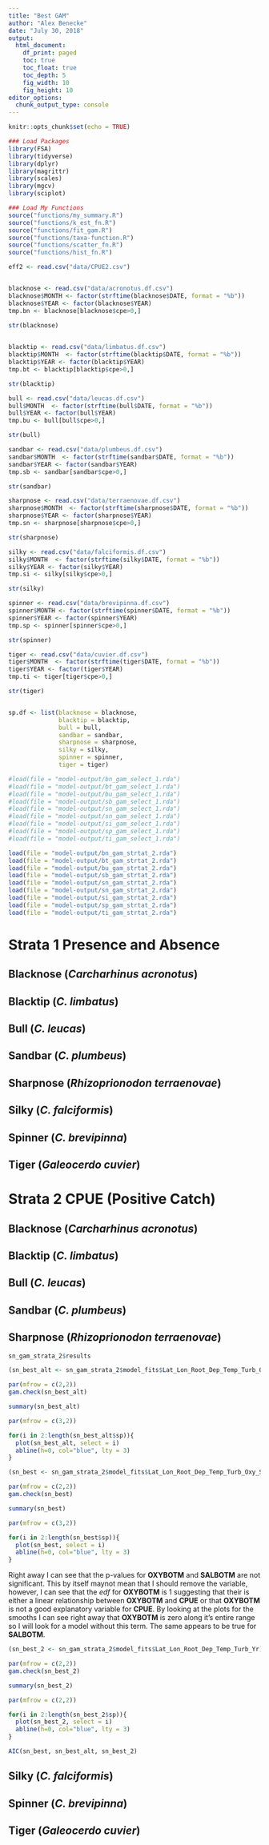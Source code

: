 ```yaml
---
title: "Best GAM"
author: "Alex Benecke"
date: "July 30, 2018"
output:   
  html_document:
    df_print: paged
    toc: true
    toc_float: true
    toc_depth: 5
    fig_width: 10
    fig_height: 10
editor_options: 
  chunk_output_type: console
---
```


```r
knitr::opts_chunk$set(echo = TRUE)
```

```r

### Load Packages
library(FSA)
library(tidyverse)
library(dplyr)
library(magrittr)
library(scales)
library(mgcv)
library(sciplot)

### Load My Functions
source("functions/my_summary.R")
source("functions/k_est_fn.R")
source("functions/fit_gam.R")
source("functions/taxa-function.R")
source("functions/scatter_fn.R")
source("functions/hist_fn.R")
```


```r
eff2 <- read.csv("data/CPUE2.csv")


blacknose <- read.csv("data/acronotus.df.csv") 
blacknose$MONTH <- factor(strftime(blacknose$DATE, format = "%b"))
blacknose$YEAR <- factor(blacknose$YEAR)
tmp.bn <- blacknose[blacknose$cpe>0,]
      
str(blacknose)


blacktip <- read.csv("data/limbatus.df.csv")
blacktip$MONTH  <- factor(strftime(blacktip$DATE, format = "%b"))
blacktip$YEAR <- factor(blacktip$YEAR)
tmp.bt <- blacktip[blacktip$cpe>0,]

str(blacktip)

bull <- read.csv("data/leucas.df.csv")
bull$MONTH  <- factor(strftime(bull$DATE, format = "%b"))
bull$YEAR <- factor(bull$YEAR)
tmp.bu <- bull[bull$cpe>0,]

str(bull)

sandbar <- read.csv("data/plumbeus.df.csv")
sandbar$MONTH  <- factor(strftime(sandbar$DATE, format = "%b"))
sandbar$YEAR <- factor(sandbar$YEAR)
tmp.sb <- sandbar[sandbar$cpe>0,]

str(sandbar)

sharpnose <- read.csv("data/terraenovae.df.csv")
sharpnose$MONTH  <- factor(strftime(sharpnose$DATE, format = "%b"))
sharpnose$YEAR <- factor(sharpnose$YEAR)
tmp.sn <- sharpnose[sharpnose$cpe>0,]

str(sharpnose)

silky <- read.csv("data/falciformis.df.csv")
silky$MONTH  <- factor(strftime(silky$DATE, format = "%b"))
silky$YEAR <- factor(silky$YEAR)
tmp.si <- silky[silky$cpe>0,]

str(silky)

spinner <- read.csv("data/brevipinna.df.csv")
spinner$MONTH <- factor(strftime(spinner$DATE, format = "%b"))
spinner$YEAR <- factor(spinner$YEAR)
tmp.sp <- spinner[spinner$cpe>0,]

str(spinner)

tiger <- read.csv("data/cuvier.df.csv")
tiger$MONTH  <- factor(strftime(tiger$DATE, format = "%b"))
tiger$YEAR <- factor(tiger$YEAR)
tmp.ti <- tiger[tiger$cpe>0,]

str(tiger)


sp.df <- list(blacknose = blacknose,
              blacktip = blacktip,
              bull = bull,
              sandbar = sandbar,
              sharpnose = sharpnose,
              silky = silky,
              spinner = spinner,
              tiger = tiger)
```


```r
#load(file = "model-output/bn_gam_select_1.rda")
#load(file = "model-output/bt_gam_select_1.rda")
#load(file = "model-output/bu_gam_select_1.rda") 
#load(file = "model-output/sb_gam_select_1.rda")
#load(file = "model-output/sn_gam_select_1.rda")
#load(file = "model-output/sn_gam_select_1.rda")
#load(file = "model-output/si_gam_select_1.rda")
#load(file = "model-output/sp_gam_select_1.rda")
#load(file = "model-output/ti_gam_select_1.rda")

load(file = "model-output/bn_gam_strtat_2.rda")
load(file = "model-output/bt_gam_strtat_2.rda")
load(file = "model-output/bu_gam_strtat_2.rda") 
load(file = "model-output/sb_gam_strtat_2.rda")
load(file = "model-output/sn_gam_strtat_2.rda")
load(file = "model-output/sn_gam_strtat_2.rda")
load(file = "model-output/si_gam_strtat_2.rda")
load(file = "model-output/sp_gam_strtat_2.rda")
load(file = "model-output/ti_gam_strtat_2.rda")

```


# Strata 1 Presence and Absence


## Blacknose (*Carcharhinus acronotus*)


## Blacktip (*C. limbatus*)


## Bull (*C. leucas*)


## Sandbar (*C. plumbeus*)


## Sharpnose (*Rhizoprionodon terraenovae*)


## Silky (*C. falciformis*)


## Spinner (*C. brevipinna*)


## Tiger (*Galeocerdo cuvier*)




# Strata 2 CPUE (Positive Catch) #


## Blacknose (*Carcharhinus acronotus*)


## Blacktip (*C. limbatus*)


## Bull (*C. leucas*)


## Sandbar (*C. plumbeus*)


## Sharpnose (*Rhizoprionodon terraenovae*)
```r
sn_gam_strata_2$results


```

```r
(sn_best_alt <- sn_gam_strata_2$model_fits$Lat_Lon_Root_Dep_Temp_Turb_Oxy_Yr)

par(mfrow = c(2,2))
gam.check(sn_best_alt)

summary(sn_best_alt)

par(mfrow = c(3,2))

for(i in 2:length(sn_best_alt$sp)){
  plot(sn_best_alt, select = i)
  abline(h=0, col="blue", lty = 3)
}
```


```r
(sn_best <- sn_gam_strata_2$model_fits$Lat_Lon_Root_Dep_Temp_Turb_Oxy_Sal_Yr)

par(mfrow = c(2,2))
gam.check(sn_best)

summary(sn_best)

par(mfrow = c(3,2))

for(i in 2:length(sn_best$sp)){
  plot(sn_best, select = i)
  abline(h=0, col="blue", lty = 3)
}
```

Right away I can see that the p-values for  **OXYBOTM** and **SALBOTM** are not significant. This by itself maynot mean that I should remove the variable, however, I can see that the *edf* for **OXYBOTM** is 1 suggesting that their is either a linear relationship between **OXYBOTM** and **CPUE** or that **OXYBOTM** is not a good explanatory variable for **CPUE**. By looking at the plots for the smooths I can see right away that **OXYBOTM** is zero along it's entire range so I will look for a model without this term. The same appears to be true for **SALBOTM**.


```r
(sn_best_2 <- sn_gam_strata_2$model_fits$Lat_Lon_Root_Dep_Temp_Turb_Yr)

par(mfrow = c(2,2))
gam.check(sn_best_2)

summary(sn_best_2)

par(mfrow = c(2,2))

for(i in 2:length(sn_best_2$sp)){
  plot(sn_best_2, select = i)
  abline(h=0, col="blue", lty = 3)
}

```

```r
AIC(sn_best, sn_best_alt, sn_best_2)
```



## Silky (*C. falciformis*)


## Spinner (*C. brevipinna*)


## Tiger (*Galeocerdo cuvier*)












